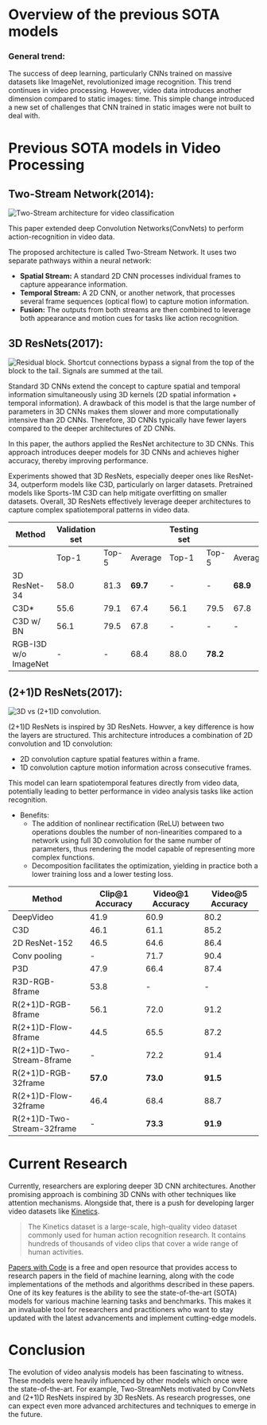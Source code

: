 # Overview of the previous SOTA models


### General trend:

The success of deep learning, particularly CNNs trained on massive datasets like ImageNet,  revolutionized image recognition. This trend continues in video processing. However, video data introduces another dimension compared to static images: time. This simple change introduced a new set of challenges that CNN trained in static images were not built to deal with. 

# Previous SOTA models in Video Processing

## Two-Stream Network(2014):

<div class="flex justify-center">
    <img src="https://huggingface.co/datasets/hf-vision/course-assets/resolve/main/previous sota models/SOTA Models Two-Stream architecture for video classification.png" alt="Two-Stream architecture for video classification">
</div>

This paper extended deep Convolution Networks(ConvNets) to perform action-recognition in video data. 

The proposed architecture is called Two-Stream Network. It uses two separate pathways within a neural network:

- **Spatial Stream:** A standard 2D CNN processes individual frames to capture appearance information.
- **Temporal Stream:** A 2D CNN, or another network, that processes several frame sequences (optical flow) to capture motion information.
- **Fusion:** The outputs from both streams are then combined to leverage both appearance and motion cues for tasks like action recognition.


## 3D ResNets(2017):

<div class="flex justify-center">
    <img src="https://huggingface.co/datasets/hf-vision/course-assets/resolve/main/previous sota models/SOTA Models Residual block. Shortcut connections bypass a signal from the top of the block to the tail. Signals are summed at the tail..png" alt="Residual block. Shortcut connections bypass a signal from the top of the block to the tail. Signals are summed at the tail.">
</div>

Standard 3D CNNs extend the concept to capture spatial and temporal information simultaneously using 3D kernels (2D spatial information + temporal information). A drawback of this model is that the large number of parameters in 3D CNNs makes them slower and more computationally intensive than 2D CNNs. Therefore, 3D CNNs typically have fewer layers compared to the deeper architectures of 2D CNNs.

In this paper, the authors applied the ResNet architecture to 3D CNNs. This approach introduces deeper models for 3D CNNs and achieves higher accuracy, thereby improving performance.

Experiments showed that 3D ResNets, especially deeper ones like ResNet-34, outperform models like C3D, particularly on larger datasets. Pretrained models like Sports-1M C3D can help mitigate overfitting on smaller datasets. Overall, 3D ResNets effectively leverage deeper architectures to capture complex spatiotemporal patterns in video data.

| Method                | Validation set |             |            | Testing set |             |            |
|-----------------------|----------------|-------------|------------|-------------|-------------|------------|
|                       | Top-1          | Top-5       | Average    | Top-1       | Top-5       | Average    |
| 3D ResNet-34   | 58.0           | 81.3        | **69.7**   | -           | -           | **68.9**   |
| C3D*                  | 55.6           | 79.1        | 67.4       | 56.1        | 79.5        | 67.8       |
| C3D w/ BN         | 56.1           | 79.5        | 67.8       | -           | -           | -          |
| RGB-I3D w/o ImageNet | -          | -           | 68.4       | 88.0        | **78.2**    |

## (2+1)D ResNets(2017):

<div class="flex justify-center">
    <img src="https://huggingface.co/datasets/hf-vision/course-assets/resolve/main/previous sota models/SOTA Models 3D vs (2+1)D convolution..png" alt="3D vs (2+1)D convolution.">
</div>

(2+1)D ResNets is inspired by 3D ResNets. Howver, a key difference is how the layers are structured. This architecture introduces a combination of 2D convolution and 1D convolution:

- 2D convolution capture spatial features within a frame.
- 1D convolution capture motion information across consecutive frames.

This model can learn spatiotemporal features directly from video data, potentially leading to better performance in video analysis tasks like action recognition.

- Benefits:
    - The addition of nonlinear rectification (ReLU) between two operations doubles the number of non-linearities compared to a network using full 3D convolution for the same number of parameters, thus rendering the model capable of representing more complex functions.
    - Decomposition facilitates the optimization, yielding in practice both a lower training loss and a lower testing loss.

| Method                        | Clip@1 Accuracy | Video@1 Accuracy | Video@5 Accuracy |
|-------------------------------|--------|---------|---------|
| DeepVideo                | 41.9   | 60.9    | 80.2    |
| C3D                     | 46.1   | 61.1    | 85.2    |
| 2D ResNet-152            | 46.5  | 64.6    | 86.4    |
| Conv pooling             | -      | 71.7    | 90.4    |
| P3D                      | 47.9  | 66.4   | 87.4   |
| R3D-RGB-8frame                | 53.8   | -       | -       |
| R(2+1)D-RGB-8frame            | 56.1   | 72.0    | 91.2    |
| R(2+1)D-Flow-8frame           | 44.5   | 65.5    | 87.2    |
| R(2+1)D-Two-Stream-8frame     | -      | 72.2    | 91.4    |
| R(2+1)D-RGB-32frame           | **57.0**   | **73.0**    | **91.5**    |
| R(2+1)D-Flow-32frame          | 46.4   | 68.4    | 88.7    |
| R(2+1)D-Two-Stream-32frame    | -      | **73.3**    | **91.9**    |

# Current Research

Currently, researchers are exploring deeper 3D CNN architectures. Another promising approach is combining 3D CNNs with other techniques like attention mechanisms. Alongside that, there is a push for developing larger video datasets like [Kinetics](https://github.com/google-deepmind/kinetics-i3d).

> The Kinetics dataset is a large-scale, high-quality video dataset commonly used for human action recognition research. It contains hundreds of thousands of video clips that cover a wide range of human activities.
>

<Tip>

[Papers with Code](https://paperswithcode.com/) is a free and open resource that provides access to research papers in the field of machine learning, along with the code implementations of the methods and algorithms described in these papers. One of its key features is the ability to see the state-of-the-art (SOTA) models for various machine learning tasks and benchmarks. This makes it an invaluable tool for researchers and practitioners who want to stay updated with the latest advancements and implement cutting-edge models.

</Tip>

# Conclusion

The evolution of video analysis models has been fascinating to witness. These models were heavily influenced by other models which once were the state-of-the-art. For example, Two-StreamNets motivated by ConvNets and (2+1)D ResNets inspired by 3D ResNets. As research progresses, one can expect even more advanced architectures and techniques to emerge in the future.